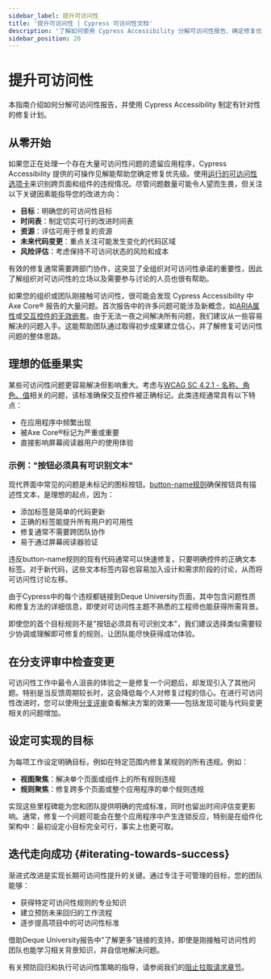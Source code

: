```yaml
---
sidebar_label: 提升可访问性
title: '提升可访问性 | Cypress 可访问性文档'
description: '了解如何使用 Cypress Accessibility 分解可访问性报告、确定修复优先级，并为实现可访问软件取得实质性进展。'
sidebar_position: 20
---
```


<ProductHeading product="accessibility" />

# 提升可访问性

本指南介绍如何分解可访问性报告，并使用 Cypress Accessibility 制定有针对性的修复计划。

<DocsImage
  src="/img/accessibility/guides/a11y-standards.png"
  alt="一份包含通过和未通过规则的可访问性规则列表。其中标出两个主要部分——通过规则为'当前标准'，未通过规则为'待解决问题'。在未通过规则列表中，有2条规则因失败元素数量最少被特别标注为'下一步任务'"
  noBorder={true}
/>

## 从零开始

如果您正在处理一个存在大量可访问性问题的遗留应用程序，Cypress Accessibility 提供的可操作见解能帮助您确定修复优先级。使用[运行的可访问性选项卡](/accessibility/core-concepts/run-level-reports)来识别跨页面和组件的违规情况。尽管问题数量可能令人望而生畏，但关注以下关键因素能指导您的改进方向：

- **目标**：明确您的可访问性目标
- **时间表**：制定切实可行的改进时间表
- **资源**：评估可用于修复的资源
- **未来代码变更**：重点关注可能发生变化的代码区域
- **风险评估**：考虑保持不可访问状态的风险和成本

有效的修复通常需要跨部门协作，这突显了全组织对可访问性承诺的重要性，因此了解组织对可访问性的立场以及需要参与讨论的人员也很有帮助。

如果您的组织或团队刚接触可访问性，很可能会发现 Cypress Accessibility 中 Axe Core® 报告的大量问题。首次报告中的许多问题可能涉及新概念，如[ARIA属性](https://developer.mozilla.org/en-US/docs/Web/Accessibility/ARIA)或[交互控件的无效嵌套](https://dequeuniversity.com/rules/axe/4.2/nested-interactive)。由于无法一夜之间解决所有问题，我们建议从一些容易解决的问题入手。这能帮助团队通过取得初步成果建立信心，并了解修复可访问性问题的整体思路。

## 理想的低垂果实

某些可访问性问题更容易解决但影响重大。考虑与[WCAG SC 4.2.1 - 名称、角色、值](https://www.w3.org/WAI/WCAG21/Understanding/name-role-value.html)相关的问题，该标准确保交互控件被正确标记。此类违规通常具有以下特点：

- 在应用程序中频繁出现
- 被Axe Core®标记为严重或重要
- 直接影响屏幕阅读器用户的使用体验

### 示例："按钮必须具有可识别文本"

现代界面中常见的问题是未标记的图标按钮。[button-name规则](https://dequeuniversity.com/rules/axe/4.7/button-name)确保按钮具有描述性文本，是理想的起点，因为：

- 添加标签是简单的代码更新
- 正确的标签能提升所有用户的可用性
- 修复通常不需要跨团队协作
- 易于通过屏幕阅读器验证

违反button-name规则的现有代码通常可以快速修复，只要明确控件的正确文本标签。对于新代码，这些文本标签内容也容易加入设计和需求阶段的讨论，从而将可访问性讨论左移。

由于Cypress中的每个违规都链接到Deque University页面，其中包含问题性质和修复方法的详细信息，即使对可访问性主题不熟悉的工程师也能获得所需背景。

即使您的首个目标规则不是"按钮必须具有可识别文本"，我们建议选择类似需要较少协调或理解即可修复的规则，让团队能尽快获得成功体验。

## 在分支评审中检查变更

可访问性工作中最令人沮丧的体验之一是修复一个问题后，却发现引入了其他问题。特别是当反馈周期较长时，这会降低每个人对修复过程的信心。在进行可访问性改进时，您可以使用[分支评审](/cloud/features/branch-review#Getting-Started)查看解决方案的效果——包括发现可能与代码变更相关的问题增加。

## 设定可实现的目标

为每项工作设定明确目标，例如在特定范围内修复某规则的所有违规。例如：

- **视图聚焦**：解决单个页面或组件上的所有规则违规
- **规则聚焦**：修复跨多个页面或整个应用程序的单个规则违规

实现这些里程碑能为您和团队提供明确的完成标准，同时也留出时间评估变更影响。通常，修复一个问题可能会在整个应用程序中产生连锁反应，特别是在组件化架构中：最初设定小目标完全可行，事实上也更可取。

## 迭代走向成功 {#iterating-towards-success}

渐进式改进是实现长期可访问性提升的关键。通过专注于可管理的目标，您的团队能够：

- 获得特定可访问性规则的专业知识
- 建立预防未来回归的工作流程
- 逐步提高项目中的可访问性标准

借助Deque University报告中"了解更多"链接的支持，即使是刚接触可访问性的团队也能学习相关背景知识，并自信地解决问题。

有关预防回归和执行可访问性策略的指导，请参阅我们的[阻止拉取请求章节](/accessibility/guides/block-pull-requests)。